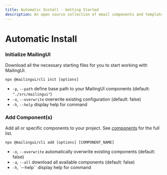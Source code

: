 ```yaml
---
title: Automatic Install - Getting Started
description: An open source collection of email components and templates
---
```



# Automatic Install

<Steps>

### Initialize MailingUI

Download all the necessary starting files for you to start working with MailingUI.

```shell copy
npx @mailingui/cli init [options]
```

- `-p`, `--path` define base path to your MailingUI components (default: `"./src/mailingui"`)
- `-o`, `--overwrite` overwrite existing configuration (default: false)
- `-h`, `--help` display help for command

### Add Component(s)

Add all or specific components to your project. See [components](/docs/components) for the full list.

```shell copy
npx @mailingui/cli add [options] [COMPONENT_NAME]
```

- `-o`, `--overwrite` automatically overwrite existing components (default: false)
- `-a`, `--all` download all available components (default: false)
- `-h`, `--help`` display help for command

</Steps>
